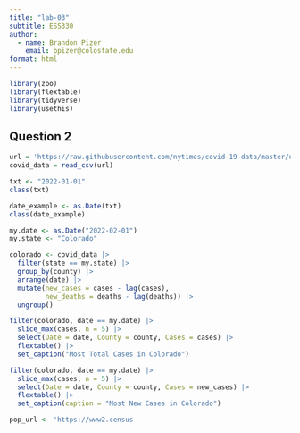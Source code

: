 ```yaml
---
title: "lab-03"
subtitle: ESS330
author: 
  - name: Brandon Pizer
    email: bpizer@colostate.edu
format: html
---
```


```r
library(zoo)
library(flextable)
library(tidyverse)
library(usethis)
```

## Question 2

```r
url = 'https://raw.githubusercontent.com/nytimes/covid-19-data/master/us-counties.csv'
covid_data = read_csv(url)

```
```r

txt <- "2022-01-01"
class(txt)

date_example <- as.Date(txt)
class(date_example)

```
```r
my.date <- as.Date("2022-02-01")
my.state <- "Colorado"

```

```r
colorado <- covid_data |>
  filter(state == my.state) |>
  group_by(county) |>
  arrange(date) |>
  mutate(new_cases = cases - lag(cases),
         new_deaths = deaths - lag(deaths)) |>
  ungroup()


```

```r
filter(colorado, date == my.date) |>
  slice_max(cases, n = 5) |>
  select(Date = date, County = county, Cases = cases) |>
  flextable() |>
  set_caption("Most Total Cases in Colorado")

filter(colorado, date == my.date) |>
  slice_max(cases, n = 5) |>
  select(Date = date, County = county, Cases = new_cases) |>
  flextable() |>
  set_caption(caption = "Most New Cases in Colorado")


```
```r

pop_url <- 'https://www2.census



```

